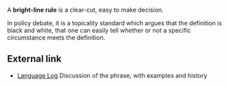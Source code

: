 A '''bright-line rule''' is a clear-cut, easy to make decision. 

In policy debate, it is a topicality standard which argues that the definition is black and white, that one can easily tell whether or not a specific circumstance meets the definition.
{{Vocab-stub}}

==External link==
*[http://itre.cis.upenn.edu/~myl/languagelog/archives/002367.html Language Log] Discussion of the phrase, with examples and history
